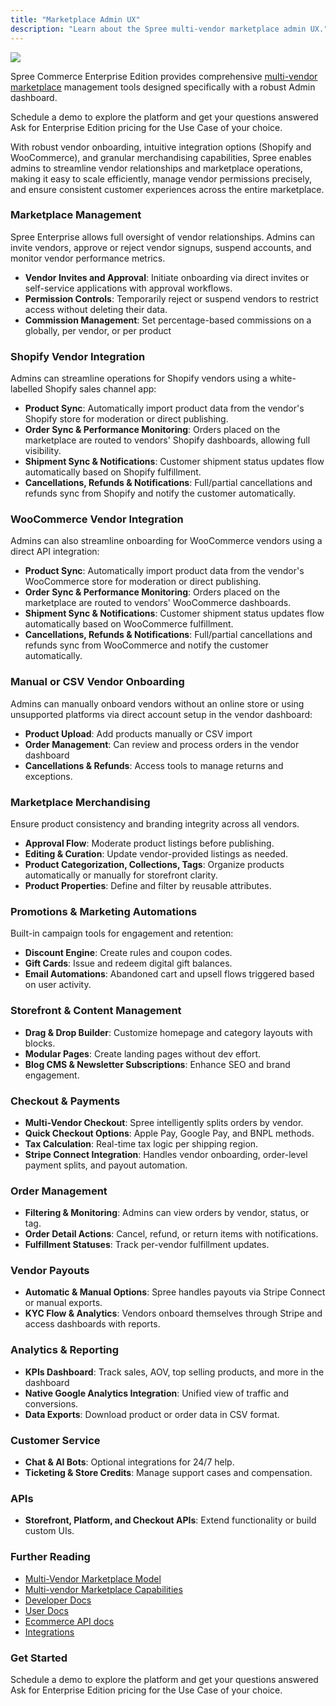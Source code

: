 ```yaml
---
title: "Marketplace Admin UX"
description: "Learn about the Spree multi-vendor marketplace admin UX."
---
```


![](/docs/images/use-cases/multi-vendor/admin.png)

Spree Commerce Enterprise Edition provides comprehensive [<u>multi-vendor marketplace</u>](https://spreecommerce.org/marketplace-ecommerce/) management tools designed specifically with a robust Admin dashboard. 

<Columns cols={2}>
  <Card title="Book a Demo"  icon="eye" href="https://getvendo.com/book-a-demo/" cta="Click here">
    Schedule a demo to explore the platform and get your questions answered
  </Card>
  <Card title="Ask for Pricing"  icon="dollar-sign" href="https://spreecommerce.org/get-started/" cta="Click here">
    Ask for Enterprise Edition pricing for the Use Case of your choice.
  </Card>
</Columns>

With robust vendor onboarding, intuitive integration options (Shopify and WooCommerce), and granular merchandising capabilities, Spree enables admins to streamline vendor relationships and marketplace operations, making it easy to scale efficiently, manage vendor permissions precisely, and ensure consistent customer experiences across the entire marketplace.

### Marketplace Management

Spree Enterprise allows full oversight of vendor relationships. Admins can invite vendors, approve or reject vendor signups, suspend accounts, and monitor vendor performance metrics.

- **Vendor Invites and Approval**: Initiate onboarding via direct invites or self-service applications with approval workflows.
- **Permission Controls**: Temporarily reject or suspend vendors to restrict access without deleting their data.
- **Commission Management**: Set percentage-based commissions on a globally, per vendor, or per product

### Shopify Vendor Integration

Admins can streamline operations for Shopify vendors using a white-labelled Shopify sales channel app:

- **Product Sync**: Automatically import product data from the vendor's Shopify store for moderation or direct publishing.
- **Order Sync & Performance Monitoring**: Orders placed on the marketplace are routed to vendors' Shopify dashboards, allowing full visibility.
- **Shipment Sync & Notifications**: Customer shipment status updates flow automatically based on Shopify fulfillment.
- **Cancellations, Refunds & Notifications**: Full/partial cancellations and refunds sync from Shopify and notify the customer automatically.

### WooCommerce Vendor Integration

Admins can also streamline onboarding for WooCommerce vendors using a direct API integration:

- **Product Sync**: Automatically import product data from the vendor's WooCommerce store for moderation or direct publishing.
- **Order Sync & Performance Monitoring**: Orders placed on the marketplace are routed to vendors' WooCommerce dashboards.
- **Shipment Sync & Notifications**: Customer shipment status updates flow automatically based on WooCommerce fulfillment.
- **Cancellations, Refunds & Notifications**: Full/partial cancellations and refunds sync from WooCommerce and notify the customer automatically.

### Manual or CSV Vendor Onboarding

Admins can manually onboard vendors without an online store or using unsupported platforms via direct account setup in the vendor dashboard:

- **Product Upload**: Add products manually or CSV import
- **Order Management**: Can review and process orders in the vendor dashboard
- **Cancellations & Refunds**: Access tools to manage returns and exceptions.

### Marketplace Merchandising

Ensure product consistency and branding integrity across all vendors.

- **Approval Flow**: Moderate product listings before publishing.
- **Editing & Curation**: Update vendor-provided listings as needed.
- **Product Categorization, Collections, Tags**: Organize products automatically or manually for storefront clarity.
- **Product Properties**: Define and filter by reusable attributes.

### Promotions & Marketing Automations

Built-in campaign tools for engagement and retention:

- **Discount Engine**: Create rules and coupon codes.
- **Gift Cards**: Issue and redeem digital gift balances.
- **Email Automations**: Abandoned cart and upsell flows triggered based on user activity.

### Storefront & Content Management

- **Drag & Drop Builder**: Customize homepage and category layouts with blocks.
- **Modular Pages**: Create landing pages without dev effort.
- **Blog CMS & Newsletter Subscriptions**: Enhance SEO and brand engagement.

### Checkout & Payments

- **Multi-Vendor Checkout**: Spree intelligently splits orders by vendor.
- **Quick Checkout Options**: Apple Pay, Google Pay, and BNPL methods.
- **Tax Calculation**: Real-time tax logic per shipping region.
- **Stripe Connect Integration**: Handles vendor onboarding, order-level payment splits, and payout automation.

### Order Management

- **Filtering & Monitoring**: Admins can view orders by vendor, status, or tag.
- **Order Detail Actions**: Cancel, refund, or return items with notifications.
- **Fulfillment Statuses**: Track per-vendor fulfillment updates.

### Vendor Payouts

- **Automatic & Manual Options**: Spree handles payouts via Stripe Connect or manual exports.
- **KYC Flow & Analytics**: Vendors onboard themselves through Stripe and access dashboards with reports.

### Analytics & Reporting

- **KPIs Dashboard**: Track sales, AOV, top selling products, and more in the dashboard
- **Native Google Analytics Integration**: Unified view of traffic and conversions.
- **Data Exports**: Download product or order data in CSV format.

### Customer Service

- **Chat & AI Bots**: Optional integrations for 24/7 help.
- **Ticketing & Store Credits**: Manage support cases and compensation.

### APIs

- **Storefront, Platform, and Checkout APIs**: Extend functionality or build custom UIs.

### Further Reading

- [Multi-Vendor Marketplace Model](https://spreecommerce.org/docs/use-case/marketplace/model)
- [Multi-vendor Marketplace Capabilities](https://spreecommerce.org/docs/use-case/marketplace/capabilities)
- [<u>Developer Docs</u>](https://spreecommerce.org/docs/developer/getting-started/quickstart)
- [<u>User Docs</u>](https://spreecommerce.org/docs/user/what-is-spree-commerce)
- [<u>Ecommerce API docs</u>](https://spreecommerce.org/docs/api-reference/introduction)
- [<u>Integrations</u>](https://spreecommerce.org/docs/integrations/integrations)

### Get Started

<Columns cols={2}>
  <Card title="Book a Demo"  icon="eye" href="https://getvendo.com/book-a-demo/" cta="Click here">
    Schedule a demo to explore the platform and get your questions answered
  </Card>
  <Card title="Ask for Pricing"  icon="dollar-sign" href="https://spreecommerce.org/get-started/" cta="Click here">
    Ask for Enterprise Edition pricing for the Use Case of your choice.
  </Card>
</Columns>